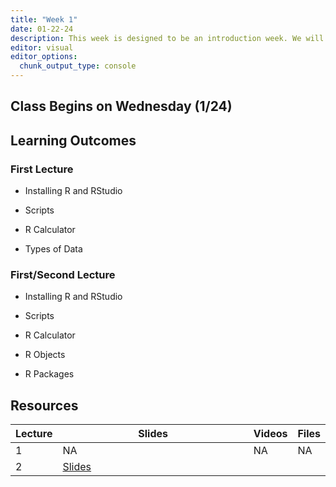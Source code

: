```yaml
---
title: "Week 1"
date: 01-22-24
description: This week is designed to be an introduction week. We will briefly discuss topics related to statistics and inference. Then we will look at installing R and RStudio as well as the basics of using R.
editor: visual
editor_options: 
  chunk_output_type: console
---
```


::: callout-important
## Class Begins on Wednesday (1/24)
:::

## Learning Outcomes

### First Lecture

-   Installing R and RStudio

-   Scripts

-   R Calculator

-   Types of Data

### First/Second Lecture

-   Installing R and RStudio

-   Scripts

-   R Calculator

-   R Objects

-   R Packages

## Resources

| Lecture | Slides                                                         | Videos | Files |
|---------|----------------------------------------------------------------|--------|-------|
| 1       | NA                                                             | NA     | NA    |
| 2       | [Slides](https://m408.inqs.info/lectures/1b.html#/title-slide) |        |       |
